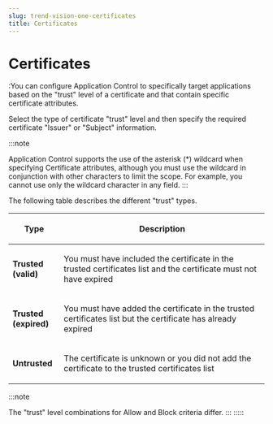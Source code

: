 ```yaml
---
slug: trend-vision-one-certificates
title: Certificates
---
```

# Certificates

:You can configure Application Control to specifically target applications based on the "trust" level of a certificate and that contain specific certificate attributes.

Select the type of certificate "trust" level and then specify the required certificate "Issuer" or "Subject" information.

:::note

Application Control supports the use of the asterisk (\*) wildcard when specifying Certificate attributes, although you must use the wildcard in conjunction with other characters to limit the scope. For example, you cannot use only the wildcard character in any field.
:::

The following table describes the different "trust" types.

<table>
<colgroup>
<col style="width: 20%" />
<col style="width: 80%" />
</colgroup>
<thead>
<tr>
<th><p>Type</p></th>
<th><p>Description</p></th>
</tr>
</thead>
<tbody>
<tr>
<td><p><strong>Trusted (valid)</strong></p></td>
<td><p>You must have included the certificate in the trusted certificates list and the certificate must not have expired</p></td>
</tr>
<tr>
<td><p><strong>Trusted (expired)</strong></p></td>
<td><p>You must have added the certificate in the trusted certificates list but the certificate has already expired</p></td>
</tr>
<tr>
<td><p><strong>Untrusted</strong></p></td>
<td><p>The certificate is unknown or you did not add the certificate to the trusted certificates list</p></td>
</tr>
</tbody>
</table>

:::note

The "trust" level combinations for Allow and Block criteria differ.
:::
:::::
